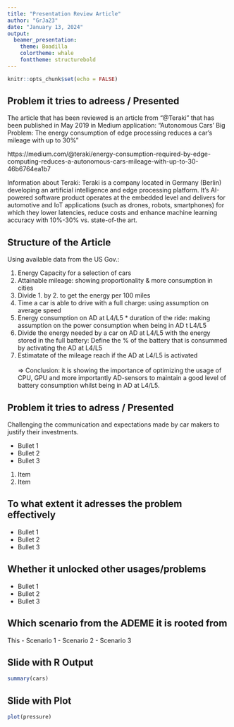 ```yaml
---
title: "Presentation Review Article"
author: "GrJa23"
date: "January 13, 2024"
output:
  beamer_presentation:
    theme: Boadilla
    colortheme: whale
    fonttheme: structurebold
---
```


```r
knitr::opts_chunk$set(echo = FALSE)
```

## Problem it tries to adreess / Presented

The article that has been reviewed is an article from "@Teraki" that has been published in May 2019 in Medium application: 
"Autonomous Cars' Big Problem: The energy consumption of edge processing reduces a car's mileage with up to 30%"

https://medium.com/@teraki/energy-consumption-required-by-edge-computing-reduces-a-autonomous-cars-mileage-with-up-to-30-46b6764ea1b7

Information about Teraki: Teraki is a company located in Germany (Berlin) developing an artificial intelligence and edge processing platform. It's AI-powered software product operates at the embedded level and delivers for automotive and IoT applications (such as drones, robots, smartphones) for which they lower latencies, reduce costs and enhance machine learning accuracy with 10%-30% vs. state-of-the art.


## Structure of the Article

Using available data from the US Gov.:\

1. Energy Capacity for a selection of cars\
2. Attainable mileage: showing proportionality & more consumption in cities\
3. Divide 1. by 2. to get the energy per 100 miles\
4. Time a car is able to drive with a full charge: using assumption on average speed\
5. Energy consumption on AD at L4/L5 * duration of the ride: making assumption on the power consumption when being in AD t L4/L5\
6. Divide the energy needed by a car on AD at L4/L5 with the energy stored in the full battery: Define the % of the battery that is consummed by activating the AD at L4/L5\
7. Estimatate of the mileage reach if the AD at L4/L5 is activated\
\
=> Conclusion: it is showing the importance of optimizing the usage of CPU, GPU and more importantly AD-sensors to maintain a good level of battery consumption whilst being in AD at L4/L5.\


## Problem it tries to adress / Presented

Challenging the communication and expectations made by car makers to justify their investments.

- Bullet 1
- Bullet 2
- Bullet 3
1. Item
2. Item

## To what extent it adresses the problem effectively

- Bullet 1
- Bullet 2
- Bullet 3

## Whether it unlocked other usages/problems

- Bullet 1
- Bullet 2
- Bullet 3

## Which scenario from the ADEME it is rooted from 

This 
- Scenario 1
- Scenario 2
- Scenario 3

## Slide with R Output

```r
summary(cars)
```

## Slide with Plot

```r
plot(pressure)
```

